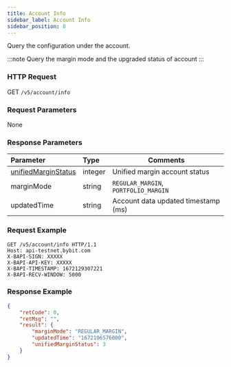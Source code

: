 ```yaml
---
title: Account Info
sidebar_label: Account Info
sidebar_position: 8
---
```

Query the configuration under the account.

:::note
Query the margin mode and the upgraded status of account
:::

### HTTP Request
GET `/v5/account/info`

### Request Parameters
None

### Response Parameters
| Parameter | Type | Comments|
|:----- |:-----|----- |
|[unifiedMarginStatus](../enum#unifiedmarginstatus) |integer |Unified margin account status |
|marginMode |string |`REGULAR_MARGIN`, `PORTFOLIO_MARGIN`|
|updatedTime |string |Account data updated timestamp (ms)|

### Request Example

<Tabs>
<TabItem value="console" label="Console">

```http
GET /v5/account/info HTTP/1.1
Host: api-testnet.bybit.com
X-BAPI-SIGN: XXXXX
X-BAPI-API-KEY: XXXXX
X-BAPI-TIMESTAMP: 1672129307221
X-BAPI-RECV-WINDOW: 5000
```

</TabItem>
</Tabs>

### Response Example

<Tabs>
<TabItem value="response" label="Response">

```json
{
    "retCode": 0,
    "retMsg": "",
    "result": {
        "marginMode": "REGULAR_MARGIN",
        "updatedTime": "1672106576000",
        "unifiedMarginStatus": 3
    }
}
```
</TabItem>
</Tabs>